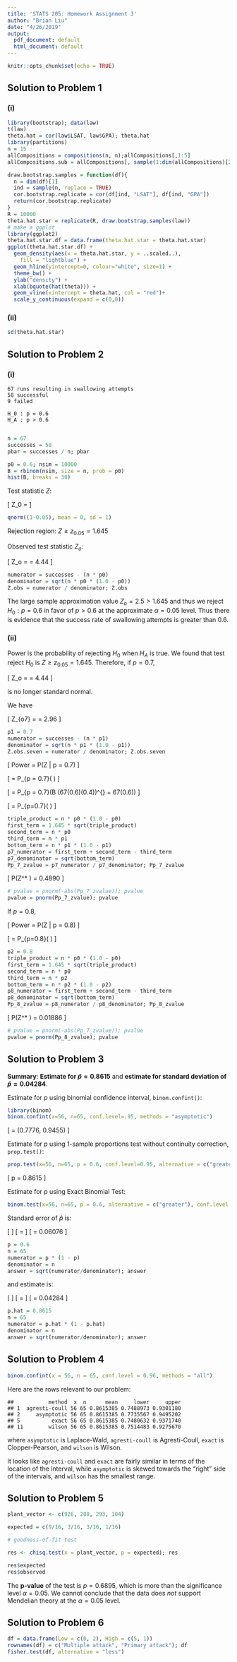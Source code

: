 ```yaml
---
title: 'STATS 205: Homework Assignment 3'
author: "Brian Liu"
date: "4/26/2019"
output:
  pdf_document: default
  html_document: default
---
```


```r
knitr::opts_chunk$set(echo = TRUE)
```

## Solution to Problem 1

### (i)

```r
library(bootstrap); data(law)
t(law)
theta.hat = cor(law$LSAT, law$GPA); theta.hat
library(partitions)
n = 15
allCompositions = compositions(n, n);allCompositions[,1:5]
allCompositions.sub = allCompositions[, sample(1:dim(allCompositions)[2], size=10000, replace=FALSE)]

draw.bootstrap.samples = function(df){
  n = dim(df)[1]
  ind = sample(n, replace = TRUE)
  cor.bootstrap.replicate = cor(df[ind, "LSAT"], df[ind, "GPA"])
  return(cor.bootstrap.replicate)
}
R = 10000
theta.hat.star = replicate(R, draw.bootstrap.samples(law))
# make a ggplot
library(ggplot2)
theta.hat.star.df = data.frame(theta.hat.star = theta.hat.star)
ggplot(theta.hat.star.df) +
  geom_density(aes(x = theta.hat.star, y = ..scaled..),
    fill = "lightblue") +
  geom_hline(yintercept=0, colour="white", size=1) +
  theme_bw() +
  ylab("density") +
  xlab(bquote(hat(theta))) +
  geom_vline(xintercept = theta.hat, col = "red")+
  scale_y_continuous(expand = c(0,0))
```

### (ii)

```r
sd(theta.hat.star)
```

## Solution to Problem 2

### (i)

```
67 runs resulting in swallowing attempts
58 successful
9 failed

H_0 : p = 0.6
H_A : p > 0.6


```

```r
n = 67
successes = 58
pbar = successes / n; pbar

p0 = 0.6; nsim = 10000
B = rbinom(nsim, size = n, prob = p0)
hist(B, breaks = 30)
```

Test statistic $Z$:

\[
    Z_0 = \frac{B - 67(0.6)}{(67(0.6)(0.4))^{\frac{1}{2}}}
\]

```r
qnorm((1-0.05), mean = 0, sd = 1)
```

Rejection region: $Z \geq z_{0.05} = 1.645$

Observed test statistic $Z_o$:

\[
    Z_o = \frac{58 - 67(0.6)}{(67(0.6)(0.4))^{\frac{1}{2}}} = 4.44
\]

```r
numerator = successes - (n * p0)
denominator = sqrt(n * p0 * (1.0 - p0))
Z.obs = numerator / denominator; Z.obs
```

The large sample approximation value $Z_o = 2.5 > 1.645$ and thus we reject $H_0 : p = 0.6$ in favor of $p > 0.6$ at the approximate $\alpha = 0.05$ level. Thus there is evidence that the success rate of swallowing attempts is greater than $0.6$.

### (ii)

Power is the probability of rejecting $H_0$ when $H_A$ is true. We found that test reject $H_0$ is $Z \geq z_{0.05} = 1.645$. Therefore, if $p = 0.7$,

\[
    Z_o = \frac{58 - 67(0.6)}{(67(0.6)(0.4))^{\frac{1}{2}}} = 4.44
\]

is no longer standard normal.

We have 

\[
    Z_{o7} = \frac{58 - 67(0.7)}{(67(0.7)(0.3))^{\frac{1}{2}}} = 2.96
\]

```r
p1 = 0.7
numerator = successes - (n * p1)
denominator = sqrt(n * p1 * (1.0 - p1))
Z.obs.seven = numerator / denominator; Z.obs.seven
```

\[
    Power = P(Z \geq 1.645 | p = 0.7)
\]

\[
    = P_{p = 0.7}\bigg(\frac{B - 67(0.6)}{(67(0.6)(0.4))^{\frac{1}{2}}} \geq 1.645\bigg)
\]

\[
    = P_{p = 0.7}(B \geq 1.645(67(0.6)(0.4))^{\frac{1}{2}} + 67(0.6))
\]

\[
    = P_{p=0.7}\bigg(\frac{B - 67(0.7)}{(67(0.7)(0.3))^{\frac{1}{2}}} \geq \frac{1.645(67(0.6)(0.4))^{\frac{1}{2}} + 67(0.6) - 67(0.7)}{(67(0.7)(0.3))^{\frac{1}{2}}}\bigg)
\]


```r
triple_product = n * p0 * (1.0 - p0)
first_term = 1.645 * sqrt(triple_product)
second_term = n * p0
third_term = n * p1
bottom_term = n * p1 * (1.0 - p1)
p7_numerator = first_term + second_term - third_term
p7_denominator = sqrt(bottom_term)
Pp_7_zvalue = p7_numerator / p7_denominator; Pp_7_zvalue
```

\[
    P(Z^* \geq -0.0276) = 0.4890
\]

```r
# pvalue = pnorm(-abs(Pp_7_zvalue)); pvalue
pvalue = pnorm(Pp_7_zvalue); pvalue
```

If $p = 0.8$,

\[
    Power = P(Z \geq 1.645 | p = 0.8)
\]

\[
    = P_{p=0.8}\bigg(\frac{B - 67(0.8)}{(67(0.8)(0.2))^{\frac{1}{2}}} \geq \frac{1.645(67(0.6)(0.4))^{\frac{1}{2}} + 67(0.6) - 67(0.8)}{(67(0.8)(0.2))^{\frac{1}{2}}}\bigg)
\]


```r
p2 = 0.8
triple_product = n * p0 * (1.0 - p0)
first_term = 1.645 * sqrt(triple_product)
second_term = n * p0
third_term = n * p2
bottom_term = n * p2 * (1.0 - p2)
p8_numerator = first_term + second_term - third_term
p8_denominator = sqrt(bottom_term)
Pp_8_zvalue = p8_numerator / p8_denominator; Pp_8_zvalue
```

\[
    P(Z^* \geq -2.078) = 0.01886
\]

```r
# pvalue = pnorm(-abs(Pp_7_zvalue)); pvalue
pvalue = pnorm(Pp_8_zvalue); pvalue
```


<!-- There is a function in R that calculates the same thing: library(pwr), pwr.p.test()-->

## Solution to Problem 3

**Summary**: **Estimate for $\hat{p} = 0.8615$** and **estimate for standard deviation of $\hat{p} = 0.04284$**.

Estimate for $p$ using binomial confidence interval, `binom.confint()`:

```r
library(binom)
binom.confint(x=56, n=65, conf.level=.95, methods = "asymptotic")
```

\[
    \hat{p} = (0.7776, 0.9455)
\]

Estimate for $p$ using 1-sample proportions test without continuity correction, `prop.test()`:

```r
prop.test(x=56, n=65, p = 0.6, conf.level=0.95, alternative = c("greater"))
```

\[
    p = 0.8615
\]

Estimate for $p$ using Exact Binomial Test:

```r
binom.test(x=56, n=65, p = 0.6, alternative = c("greater"), conf.level = 0.95)
```

Standard error of $\hat{p}$ is:

\[
    \sqrt{\frac{p(1 - p)}{n}}
\]
\[
    = \sqrt{\frac{(0.6)(0.4)}{65}}
\]
\[
    = 0.06076
\]

```r
p = 0.6
n = 65
numerator = p * (1 - p)
denominator = n
answer = sqrt(numerator/denominator); answer
```

and estimate is:

\[
    \sqrt{\frac{\hat{p}(1 - \hat{p})}{n}}
\]
\[
    = \sqrt{\frac{(0.8615)(1 - 0.8615)}{65}}
\]
\[
    = 0.04284
\]

```r
p.hat = 0.8615
n = 65
numerator = p.hat * (1 - p.hat)
denominator = n
answer = sqrt(numerator/denominator); answer
```

## Solution to Problem 4

```r

binom.confint(x = 56, n = 65, conf.level = 0.96, methods = "all")
```

Here are the rows relevant to our problem:

```
##           method  x  n      mean     lower     upper
## 1  agresti-coull 56 65 0.8615385 0.7488973 0.9301180
## 2     asymptotic 56 65 0.8615385 0.7735567 0.9495202
## 5          exact 56 65 0.8615385 0.7480632 0.9371740
## 11        wilson 56 65 0.8615385 0.7514483 0.9275670
```

where `asymptotic` is Laplace-Wald, `agresti-coull` is Agresti-Coull, `exact` is Clopper-Pearson, and `wilson` is Wilson.

It looks like `agresti-coull` and `exact` are fairly similar in terms of the location of the interval, while `asymptotic` is skewed towards the "right" side of the intervals, and `wilson` has the smallest range.

## Solution to Problem 5

```r
plant_vector <- c(926, 288, 293, 104)

expected = c(9/16, 3/16, 3/16, 1/16)

# goodness-of-fit test

res <- chisq.test(x = plant_vector, p = expected); res

res$expected
res$observed
```

The **p-value** of the test is $p = 0.6895$, which is more than the significance level $\alpha = 0.05$. We cannot conclude that the data does *not* support Mendelian theory at the $\alpha = 0.05$ level.

## Solution to Problem 6

```r
df = data.frame(Low = c(0, 2), High = c(5, 1))
rownames(df) = c("Multiple attack", "Primary attack"); df
fisher.test(df, alternative = "less")
```